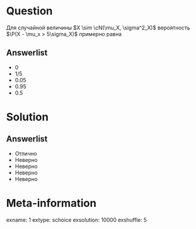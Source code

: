 Question
========
  Для случайной величины $X \sim \cN(\mu_X, \sigma^2_X)$ вероятность $\P(X - \mu_x > 5\sigma_X)$  примерно равна
  

Answerlist
----------
*  $0$
*  $1/5$
*  $0.05$
*  $0.95$
*  $0.5$

Solution
========

Answerlist
----------
*  Отлично
*  Неверно
*  Неверно
*  Неверно
*  Неверно

Meta-information
================
exname: 1
extype: schoice
exsolution: 10000
exshuffle: 5
